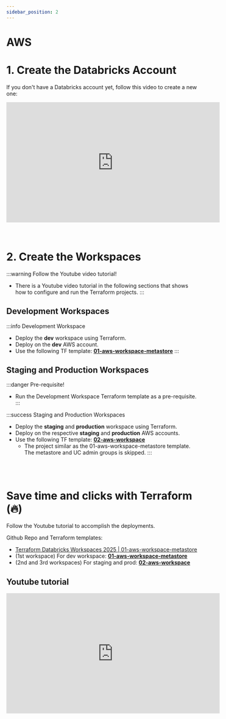 ```yaml
---
sidebar_position: 2
---
```


# AWS


# 1. Create the Databricks Account

If you don't have a Databricks account yet, follow this video to create a new one:

<iframe
  width="560"
  height="315"
  src="https://www.youtube.com/embed/psSblIqH93E"
  title="YouTube video player"
  frameBorder="0"
  allow="accelerometer; autoplay; encrypted-media; gyroscope; picture-in-picture"
  allowFullScreen
></iframe>

<br />
<br />
<br />

# 2. Create the Workspaces

:::warning Follow the Youtube video tutorial!
* There is a Youtube video tutorial in the following sections that shows how to configure and run the Terraform projects.
:::

## Development Workspaces

:::info Development Workspace
* Deploy the **dev** workspace using Terraform.
* Deploy on the **dev** AWS account.
* Use the following TF template: **[01-aws-workspace-metastore](https://github.com/ivancalvo-dbxs/terraform-databricks-workspaces-2025/tree/main/aws/01-aws-workspace-metastore)**
:::

## Staging and Production Workspaces

:::danger Pre-requisite!
* Run the Development Workspace Terraform template as a pre-requisite.
:::

:::success Staging and Production Workspaces

* Deploy the **staging** and **production** workspace using Terraform.
* Deploy on the respective **staging** and **production** AWS accounts.
* Use the following TF template: **[02-aws-workspace](https://github.com/ivancalvo-dbxs/terraform-databricks-workspaces-2025/tree/main/aws/02-aws-workspace)**
  * The project similar as the 01-aws-workspace-metastore template. The metastore and UC admin groups is skipped.
:::
<br />
<br />

# Save time and clicks with Terraform (🔥)


Follow the Youtube tutorial to accomplish the deployments.

Github Repo and Terraform templates:
* [Terraform Databricks Workspaces 2025 | 01-aws-workspace-metastore](https://github.com/ivancalvo-dbxs/terraform-databricks-workspaces-2025)
* (1st workspace) For dev workspace: **[01-aws-workspace-metastore](https://github.com/ivancalvo-dbxs/terraform-databricks-workspaces-2025/tree/main/aws/01-aws-workspace-metastore)**
* (2nd and 3rd workspaces) For staging and prod: **[02-aws-workspace](https://github.com/ivancalvo-dbxs/terraform-databricks-workspaces-2025/tree/main/aws/02-aws-workspace)**


## Youtube tutorial

<iframe
  width="560"
  height="315"
  src="https://www.youtube.com/embed/t5vyL1RKXUE"
  title="YouTube video player"
  frameBorder="0"
  allow="accelerometer; autoplay; encrypted-media; gyroscope; picture-in-picture"
  allowFullScreen
></iframe>